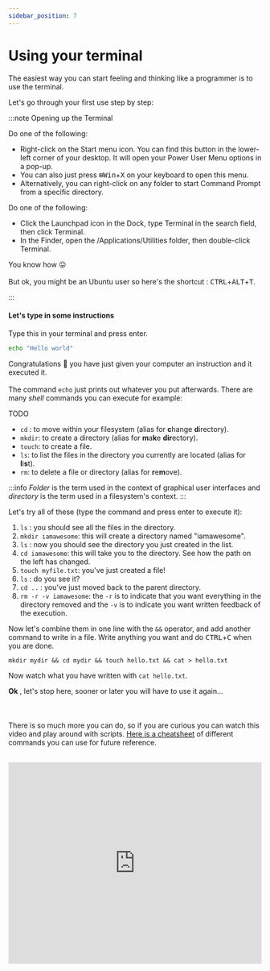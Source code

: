 ```yaml
---
sidebar_position: 7
---
```


# Using your terminal


The easiest way you can start feeling and thinking like a programmer is to use the terminal.

Let's go through your first use step by step:

:::note Opening up the Terminal

<Tabs groupId="operating-systems">
  <TabItem value="win" label="Windows" default>
    Do one of the following:
    <ul>
      <li>
        Right-click on the Start menu icon. You can find this button in the
        lower-left corner of your desktop. It will open your Power User Menu
        options in a pop-up.
      </li>
      <li>
        You can also just press <kbd>⊞Win</kbd>+<kbd>X</kbd> on your keyboard to
        open this menu.
      </li>
      <li>
        Alternatively, you can right-click on any folder to start Command Prompt
        from a specific directory.
      </li>
    </ul>
  </TabItem>
  <TabItem value="mac" label="MacOS">
    Do one of the following:
    <ul>
      <li>
        Click the Launchpad icon in the Dock, type Terminal in the search field,
        then click Terminal.
      </li>
      <li>
        In the Finder, open the /Applications/Utilities folder, then
        double-click Terminal.
      </li>
    </ul>
  </TabItem>
  <TabItem value="linux" label="Linux">
    You know how &#128539;<br></br> But ok, you might be an Ubuntu user so here's
    the shortcut : <kbd>CTRL</kbd>+<kbd>ALT</kbd>+<kbd>T</kbd>.
  </TabItem>
</Tabs>

:::

#### Let's type in some instructions

Type this in your terminal and press enter.

```bash
echo "Hello world"
```

Congratulations :tada: you have just given your computer an instruction and it executed it.<br></br>
The command `echo` just prints out whatever you put afterwards. There are many _shell_ commands you can execute for example:

<Tabs>
<TabItem value="win" label="Windows" >
TODO
</TabItem>
<TabItem value="unix" label="MacOS/Linux" default>

- `cd` : to move within your filesystem (alias for **c**hange **d**irectory).
- `mkdir`: to create a directory (alias for **m**a**k**e **dir**ectory).
- `touch`: to create a file.
- `ls`: to list the files in the directory you currently are located (alias for **l**i**s**t).
- `rm`: to delete a file or directory (alias for **r**e**m**ove).

:::info
_Folder_ is the term used in the context of graphical user interfaces and _directory_ is the term used in a filesystem's context.
:::

Let's try all of these (type the command and press enter to execute it):

1. `ls` : you should see all the files in the directory.
1. `mkdir iamawesome`: this will create a directory named "iamawesome".
1. `ls` : now you should see the directory you just created in the list.
1. `cd iamawesome`: this will take you to the directory. See how the path on the left has changed.
1. `touch myfile.txt`: you've just created a file!
1. `ls` : do you see it?
1. `cd ..` : you've just moved back to the parent directory.
1. `rm -r -v iamawesome`: the `-r` is to indicate that you want everything in the directory removed and the `-v` is to indicate you want written feedback of the execution.

Now let's combine them in one line with the `&&` operator, and add another command to write in a file. Write anything you want and do <kbd>CTRL</kbd>+<kbd>C</kbd> when you are done.

```shell
mkdir mydir && cd mydir && touch hello.txt && cat > hello.txt
```

Now watch what you have written with `cat hello.txt`.

</TabItem>
</Tabs>

**Ok** , let's stop here, sooner or later you will have to use it again...<br></br><br></br> 
There is so much more you can do, so if you are curious you can watch this video and play around with scripts. <a href="https://devhints.io/bash">Here is a cheatsheet</a> of different commands you can use for future reference.
<br></br>
<iframe
  width="100%"
  height="400"
  src="https://www.youtube.com/embed/I4EWvMFj37g"
  title="YouTube video player"
  frameBorder="0"
  allow="accelerometer; autoplay; clipboard-write; encrypted-media; gyroscope; picture-in-picture"
  allowFullScreen
></iframe>
